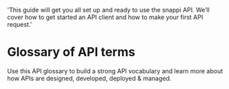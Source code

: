   'This guide will get you all set up and ready to use the snappi API. We’ll cover how to get started an API client and how to make your first API request.'

# Glossary of API terms

<Note>
  Use this API glossary to build a strong API vocabulary and learn more about how APIs are designed, developed, deployed & managed.
</Note>




